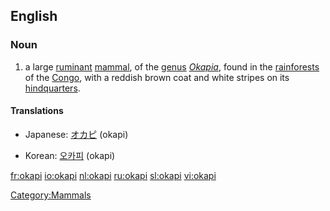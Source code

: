 ==English==
===Noun===
{{wikipedia}}
{{en-noun}}
# a large [[ruminant]] [[mammal]], of the [[genus]] ''[[Okapia]]'', found in the [[rainforest]]s of the [[Congo]], with a reddish brown coat and white stripes on its [[hindquarters]].

====Translations====
{{top}}
*Japanese: [[オカピ]] (okapi)
{{mid}}
*Korean: [[오카피]] (okapi)
{{bottom}}

[[Category:Mammals]]

[[fr:okapi]]
[[io:okapi]]
[[nl:okapi]]
[[ru:okapi]]
[[sl:okapi]]
[[vi:okapi]]